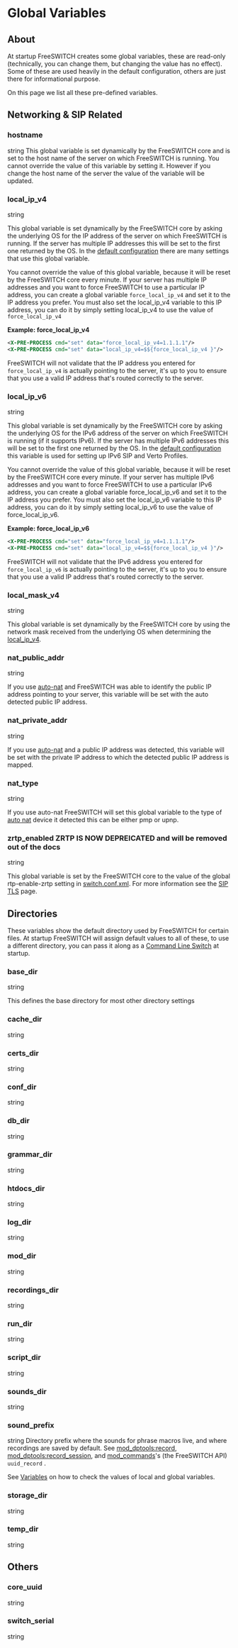 
# Global Variables 

 

## About

At startup FreeSWITCH creates some global variables, these are read-only (technically, you can change them, but changing the value has no effect). Some of these are used heavily in the default configuration, others are just there for informational purpose.

On this page we list all these pre-defined variables.

## Networking & SIP Related

### hostname

string This global variable is set dynamically by the FreeSWITCH core and is set to the host name of the server on which FreeSWITCH is running. You cannot override the value of this variable by setting it. However if you change the host name of the server the value of the variable will be updated.

### local_ip_v4

string

This global variable is set dynamically by the FreeSWITCH core by asking the underlying OS for the IP address of the server on which FreeSWITCH is running. If the server has multiple IP addresses this will be set to the first one returned by the OS. In the [default configuration](../../Configuration/Default-Configuration_6587388.mdx#mod_vp8) there are many settings that use this global variable. 

You cannot override the value of this global variable, because it will be reset by the FreeSWITCH core every minute. If your server has multiple IP addresses and you want to force FreeSWITCH to use a particular IP address, you can create a global variable `force_local_ip_v4` and set it to the IP address you prefer. You must also set the local\_ip\_v4 variable to this IP address, you can do it by simply setting local\_ip\_v4 to use the value of `force_local_ip_v4` 

**Example: force\_local\_ip\_v4**

```xml
<X-PRE-PROCESS cmd="set" data="force_local_ip_v4=1.1.1.1"/>
<X-PRE-PROCESS cmd="set" data="local_ip_v4=$${force_local_ip_v4 }"/>
```

FreeSWITCH will not validate that the IP address you entered for `force_local_ip_v4` is actually pointing to the server, it's up to you to ensure that you use a valid IP address that's routed correctly to the server.

### local_ip_v6

string

This global variable is set dynamically by the FreeSWITCH core by asking the underlying OS for the IPv6 address of the server on which FreeSWITCH is running (if it supports IPv6). If the server has multiple IPv6 addresses this will be set to the first one returned by the OS. In the [default configuration](../../Configuration/Default-Configuration_6587388.mdx#mod_vp8) this variable is used for setting up IPv6 SIP and Verto Profiles.

You cannot override the value of this global variable, because it will be reset by the FreeSWITCH core every minute. If your server has multiple IPv6 addresses and you want to force FreeSWITCH to use a particular IPv6 address, you can create a global variable force\_local\_ip\_v6 and set it to the IP address you prefer. You must also set the local\_ip\_v6 variable to this IP address, you can do it by simply setting local\_ip\_v6 to use the value of force\_local\_ip\_v6.

**Example: force\_local\_ip\_v6**

```xml
<X-PRE-PROCESS cmd="set" data="force_local_ip_v4=1.1.1.1"/>
<X-PRE-PROCESS cmd="set" data="local_ip_v4=$${force_local_ip_v4 }"/>
```

FreeSWITCH will not validate that the IPv6 address you entered for `force_local_ip_v6` is actually pointing to the server, it's up to you to ensure that you use a valid IP address that's routed correctly to the server.

### local_mask_v4

string

This global variable is set dynamically by the FreeSWITCH core by using the network mask received from the underlying OS when determining the [local\_ip\_v4](../../../Channel-Variables-Catalog/local_ip_v4_16353556.mdx#local_ip_v4).

### nat_public_addr

string

If you use [auto-nat](../../Networking/Auto-Nat_6587487.mdx#about) and FreeSWITCH was able to identify the public IP address pointing to your server, this variable will be set with the auto detected public IP address.

### nat_private_addr

string

If you use [auto-nat](../../Networking/Auto-Nat_6587487.mdx#about) and a public IP address was detected, this variable will be set with the private IP address to which the detected public IP address is mapped.

### nat_type

string

If you use auto-nat FreeSWITCH will set this global variable to the type of [auto nat](../../Networking/Auto-Nat_6587487.mdx#about) device it detected this can be either pmp or upnp.

### zrtp_enabled **ZRTP IS NOW DEPREICATED and will be removed out of the docs**

string

This global variable is set by the FreeSWITCH core to the value of the global rtp-enable-zrtp setting in [switch.conf.xml](../../Configuration/Configuring-FreeSWITCH/Switch.conf.xml_9634306.mdx#about). For more information see the [SIP TLS](../../Security/SIP-TLS_9634135.mdx#attachments) page.

## Directories

These variables show the default directory used by FreeSWITCH for certain files. At startup FreeSWITCH will assign default values to all of these, to use a different directory, you can pass it along as a [Command Line Switch](../../Configuration/Command-Line-Switches_6587362.mdx#about) at startup.

  
### base_dir

string

This defines the base directory for most other directory settings

### cache_dir

string

### certs_dir

string

### conf_dir

string

### db_dir

string

### grammar_dir

string

### htdocs_dir

string

### log_dir

string

### mod_dir

string

### recordings_dir

string

### run_dir

string

### script_dir

string

### sounds_dir

string

### sound_prefix

string Directory prefix where the sounds for phrase macros live, and where recordings are saved by default. See [mod\_dptools:record](../../Modules/mod_dptools_1970333.mdx#c), [mod\_dptools:record\_session](../../Modules/mod_dptools_1970333.mdx#c), and [mod\_commands](../../Modules/mod_commands_1966741.mdx)'s (the FreeSWITCH API) `uuid_record` .

  
See [Variables](index.mdx#0-about) on how to check the values of local and global variables.
  
  
### storage_dir

string

### temp_dir

string

## Others

### core_uuid

string

### switch_serial

string


